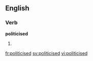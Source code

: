 ==English==

===Verb===
'''politicised'''

# {{present participle of|politicise}}

[[fr:politicised]]
[[sv:politicised]]
[[vi:politicised]]